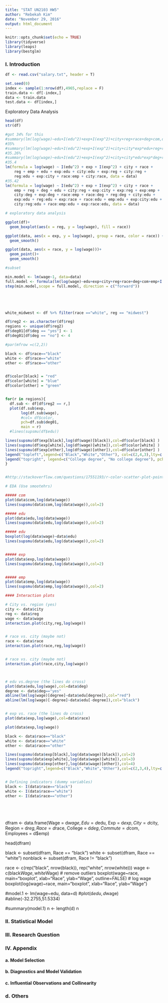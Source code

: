 ```yaml
---
title: "STAT UN2103 HW5"
author: "Rebekah Kim"
date: "November 29, 2016"
output: html_document
---
```


```r
knitr::opts_chunk$set(echo = TRUE)
library(tidyverse)
library(leaps)
library(bestglm)
```

### I. Introduction

```r
df <- read.csv("salary.txt", header = T)

set.seed(0)
index <- sample(1:nrow(df),4965,replace = F)
train.data <- df[-index,]
data <- train.data 
test.data <- df[index,]
```

Exploratory Data Analysis
```r
head(df)
str(df)

#got 34% for this 
#summary(lm(log(wage)~edu+I(edu^2)+exp+I(exp^2)+city+reg+race+deg+com,data=train.data))
#35%
#summary(lm(log(wage)~edu+I(edu^2)+exp+I(exp^2)+city+city*exp*edu+reg+race+deg+com,data=train.data))
#35.26%
#summary(lm(log(wage)~edu+I(edu^2)+exp+I(exp^2)+city+city*edu*exp*deg+reg*city+reg*exp*edu*deg+race*exp*edu*deg*city+reg+race+deg+com,data=train.data))
#35.4
lm(formula = log(wage) ~ I(edu^2) + exp + I(exp^2) + city + race + 
    reg + emp + edu + exp:edu + city:edu + exp:reg + city:reg + 
    reg:edu + exp:city + race:emp + city:race, data = data)
#35.42
lm(formula = log(wage) ~ I(edu^2) + exp + I(exp^2) + city + race + 
    emp + reg + deg + edu + city:reg + exp:city + exp:reg + exp:emp + 
    city:deg + exp:deg + race:emp + race:deg + reg:deg + city:edu + 
    exp:edu + reg:edu + exp:race + race:edu + emp:edu + exp:city:edu + 
    city:reg:edu + race:emp:edu + exp:race:edu, data = data)

# exploratory data analysis

ggplot(df)+
  geom_boxplot(aes(x = reg, y = log(wage), fill = race))

ggplot(data, aes(x = exp, y = log(wage), group = race, color = race)) +
  geom_smooth()

ggplot(data, aes(x = race, y = log(wage)))+
  geom_point()+
  geom_smooth()

#subset

min.model <- lm(wage~1, data=data)
full.model <- formula(lm(log(wage)~edu+exp+city+reg+race+deg+com+emp+I(edu^2)+I(exp^2), data= data))
step(min.model,scope = full.model, direction = c("forward"))





white_midwest <- df %>% filter(race =="white", reg == "midwest")

df$reg2 <- as.character(df$reg)
regions <- unique(df$reg2)
df$deg01[df$deg == "yes"] <- 1
df$deg01[df$deg == "no"] <- 4

#par(mfrow =c(2,2))

black <- df$race=="black"
white <- df$race=="white"
other <- df$race=="other"


df$color[black] = "red"
df$color[white] = "blue"
df$color[other] = "green"


for(r in regions){
  df.sub <- df[df$reg2 == r,]
  plot(df.sub$exp,
       log(df.sub$wage),
       #col= df$color,
       pch=df.sub$deg01,
       main = r)
  #lines(supsmu(df$edu))

lines(supsmu(df$exp[black],log(df$wage)[black]),col=df$color[black] )
lines(supsmu(df$exp[white],log(df$wage)[white]),col=df$color[white] )
lines(supsmu(df$exp[other],log(df$wage)[other]),col=df$color[other] )
legend("topleft",legend=c("Black","White","Other"), col=c(2,4,3),lty=c(1,1,1)) 
legend("topright", legend=c("College degree", "No college degree"), pch=c(1,4))
}


#http://stackoverflow.com/questions/17551193/r-color-scatter-plot-points-based-on-values

# EDA (Use smootehrs)

##### com
plot(data$com,log(data$wage))
lines(supsmu(data$com,log(data$wage)),col=2)

##### edu
plot(data$edu,log(data$wage))
lines(supsmu(data$edu,log(data$wage)),col=2)

##### edu
boxplot(log(data$wage)~data$edu)
lines(supsmu(data$edu,log(data$wage)),col=2)


##### exp
plot(data$exp,log(data$wage))
lines(supsmu(data$exp,log(data$wage)),col=2)


##### emp
plot(data$emp,log(data$wage))
lines(supsmu(data$emp,log(data$wage)),col=2)

#### Interaction plots

# City vs. region (yes)
city <- data$city
reg <- data$reg
wage <- data$wage
interaction.plot(city,reg,log(wage))


# race vs. city (maybe not)
race <- data$race
interaction.plot(race,reg,log(wage))


# race vs. city (maybe not)
interaction.plot(race,city,log(wage))



# edu vs.degree (the lines do cross) 
plot(data$edu,log(wage),col=data$deg)
degree <- data$deg=="yes"
abline(lm(log(wage)[degree]~data$edu[degree]),col="red")
abline(lm(log(wage)[-degree]~data$edu[-degree]),col="black")


# exp vs. race (the lines do cross) 
plot(data$exp,log(wage),col=data$race)

plot(data$exp,log(wage))

black <- data$race=="black"
white <- data$race=="white"
other <- data$race=="other"

lines(supsmu(data$exp[black],log(data$wage)[black]),col=2)
lines(supsmu(data$exp[white],log(data$wage)[white]),col=3)
lines(supsmu(data$exp[other],log(data$wage)[other]),col=4)
legend("topright",legend=c("Black","White","Other"),col=c(2,3,4),lty=c(1,1,1))


# Defining indicators (dummy variables)
black <- I(data$race=="black")
white <- I(data$race=="white")
other <- I(data$race=="other")






```


dfram <- data.frame(Wage = d$wage, Edu = d$edu, Exp = d$exp, City = d$city, Region = d$reg, Race = d$race, College = d$deg, Commute = d$com, Employees = d$emp)

head(dfram)

black <- subset(dfram, Race == "black")
white <- subset(dfram, Race == "white")
nonblack <- subset(dfram, Race != "black")

race <- c(rep("black", nrow(black)), rep("white", nrow(white)))
wage <- c(black$Wage, white$Wage)
# remove outliers
boxplot(wage~race, main="boxplot", xlab="Race", ylab="Wage", outline=FALSE)
# log wage
boxplot(log(wage)~race, main="boxplot", xlab="Race", ylab="Wage")


#model.1 <- lm(wage~edu, data=d)
#plot(d$edu, d$wage)
#abline(-32.2755,51.5334)

#summary(model.1)
n <- length(d)
n




### II. Statistical Model

### III. Research Question

### IV. Appendix

#### a. Model Selection

#### b. Diagnostics and Model Validation

#### c. Influential Observations and Collinearity

### d. Others
